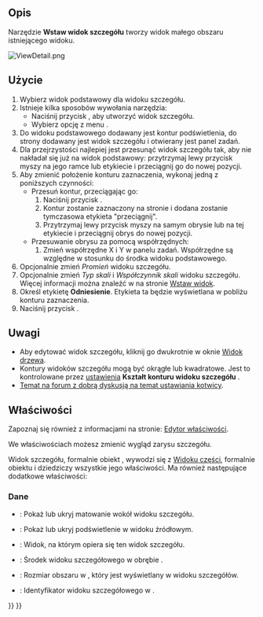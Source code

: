 <languages/>

{{Docnav
|[[TechDraw_ComplexSection/pl|Wstaw przekrój złożony]]
|[[TechDraw_ProjectionGroup/pl|Wstaw grupę rzutów]]
|[[TechDraw_Workbench/pl|środowisko pracy Rysunek Techniczny]]
|IconL=TechDraw_ComplexSection.svg
|IconR=TechDraw_ProjectionGroup.svg
|IconC=Workbench_TechDraw.svg
}}

{{GuiCommand/pl
|Name=TechDraw DetailView
|Name/pl=Rysunek Techniczny: Wstaw widok szczegółu
|MenuLocation=Rysunek Techniczny → Widoki  → Wstaw widok szczegółu
|Workbenches=[[TechDraw_Workbench/pl|Rysunek Techniczny]]
|SeeAlso=[[TechDraw_View/pl|Wstaw widok]]
}}

<span id="Description"></span>
==Opis==

Narzędzie '''Wstaw widok szczegółu''' tworzy widok małego obszaru istniejącego widoku. 

[[Image:ViewDetail.png]]
{{Caption|Widok szczegółu z okrągłym obrysem.}}

<span id="Usage"></span>
==Użycie==

# Wybierz widok podstawowy dla widoku szczegółu.
# Istnieje kilka sposobów wywołania narzędzia:
#* Naciśnij przycisk {{Button|[[Image:TechDraw_DetailView.svg|16px]] '''Wstaw widok szczegółu'''}}, aby utworzyć widok szczegółu.
#* Wybierz opcję z menu {{MenuCommand|Rysunek Techniczny → Widoki Rysunku Technicznego → [[Image:TechDraw_DetailView.svg|16px]] Wstaw widok szczegółu}}.
# Do widoku podstawowego dodawany jest kontur podświetlenia, do strony dodawany jest widok szczegółu i otwierany jest panel zadań.
# Dla przejrzystości najlepiej jest przesunąć widok szczegółu tak, aby nie nakładał się już na widok podstawowy: przytrzymaj lewy przycisk myszy na jego ramce lub etykiecie i przeciągnij go do nowej pozycji.
# Aby zmienić położenie konturu zaznaczenia, wykonaj jedną z poniższych czynności:
#* Przesuń kontur, przeciągając go:
#*# Naciśnij przycisk {{Button|Podświetlenie szczegółu}}.
#*# Kontur zostanie zaznaczony na stronie i dodana zostanie tymczasowa etykieta "przeciągnij".
#*# Przytrzymaj lewy przycisk myszy na samym obrysie lub na tej etykiecie i przeciągnij obrys do nowej pozycji.
#* Przesuwanie obrysu za pomocą współrzędnych:
#*# Zmień współrzędne X i Y w panelu zadań. Współrzędne są względne w stosunku do środka widoku podstawowego.
# Opcjonalnie zmień ''Promień'' widoku szczegółu.
# Opcjonalnie zmień ''Typ skali'' i ''Współczynnik skali'' widoku szczegółu. Więcej informacji można znaleźć w na stronie [[TechDraw_View/pl#Właściwości|Wstaw widok]].
# Określ etykietę '''Odniesienie'''. Etykieta ta będzie wyświetlana w pobliżu konturu zaznaczenia.
# Naciśnij przycisk {{Button|OK}}.

<span id="Notes"></span>
==Uwagi==

<div class="mw-translate-fuzzy">
* Aby edytować widok szczegółu, kliknij go dwukrotnie w oknie [[Tree_view/pl|Widok drzewa]].
* Kontury widoków szczegółu mogą być okrągłe lub kwadratowe. Jest to kontrolowane przez [[TechDraw_Preferences/pl#Adnotacje|ustawienia]] '''Kształt konturu widoku szczegółu''' .
* [https://www.forum.freecadweb.org/viewtopic.php?f=35&t=34055#p285281 Temat na forum z dobrą dyskusją na temat ustawiania kotwicy].
</div>

<span id="Properties"></span>
==Właściwości==

Zapoznaj się również z informacjami na stronie: [[Property_editor/pl|Edytor właściwości]].

We właściwościach {{PropertyData|Widok podstawowy}} możesz zmienić wygląd zarysu szczegółu.

Widok szczegółu, formalnie obiekt {{Incode|TechDraw::DrawViewDetail}}, wywodzi się z [[TechDraw_View/pl#Właściwości_-_Widok_części|Widoku części]], formalnie obiektu {{Incode|TechDraw::DrawViewPart}} i dziedziczy wszystkie jego właściwości. Ma również następujące dodatkowe właściwości:

<span id="Data"></span>
===Dane===

{{TitleProperty|Wygląd}}

* {{PropertyData|Pokaż matowanie|Bool}}: Pokaż lub ukryj matowanie wokół widoku szczegółu. {{Version/pl|1.0}}
* {{PropertyData|Pokaż podświetlenie|Bool}}: Pokaż lub ukryj podświetlenie w widoku źródłowym. {{Version/pl|1.0}}

{{TitleProperty|Szczegół}}

* {{PropertyData|Widok podstawowy|Link}}: Widok, na którym opiera się ten widok szczegółu.
* {{PropertyData|Punkt kotwiczenia|Vector}}: Środek widoku szczegółowego w obrębie {{PropertyData|Widoku podstawowego}}.
* {{PropertyData|Promień|Float}}: Rozmiar obszaru w {{PropertyData|Widoku podstawowym}}, który jest wyświetlany w widoku szczegółów.
* {{PropertyData|Odniesienie|String}}: Identyfikator widoku szczegółowego w {{PropertyData|Widoku podstawowym}}.


{{Docnav
|[[TechDraw_ComplexSection/pl|Wstaw przekrój złożony]]
|[[TechDraw_ProjectionGroup/pl|Wstaw grupę rzutów]]
|[[TechDraw_Workbench/pl|środowisko pracy Rysunek Techniczny]]
|IconL=TechDraw_ComplexSection.svg
|IconR=TechDraw_ProjectionGroup.svg
|IconC=Workbench_TechDraw.svg
}}

{{TechDraw_Tools_navi{{#translation:}}}}
{{Userdocnavi{{#translation:}}}}